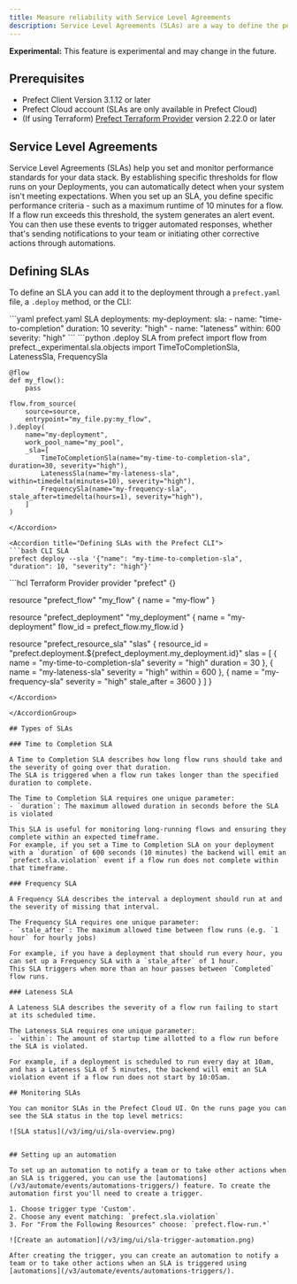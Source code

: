 ```yaml
---
title: Measure reliability with Service Level Agreements
description: Service Level Agreements (SLAs) are a way to define the performance expectations for your flows and to enable automated alerts when those expectations are not met.
---
```

<Warning> <b>Experimental:</b> This feature is experimental and may change in the future.</Warning>

## Prerequisites
- Prefect Client Version 3.1.12 or later
- Prefect Cloud account (SLAs are only available in Prefect Cloud)
- (If using Terraform) [Prefect Terraform Provider](https://registry.terraform.io/providers/PrefectHQ/prefect/latest/docs) version 2.22.0 or later

## Service Level Agreements

<span class="badge cloud"></span> Service Level Agreements (SLAs) help you set and monitor performance standards for your data stack. By establishing specific thresholds for flow runs on your Deployments, you can automatically detect when your system isn't meeting expectations.
When you set up an SLA, you define specific performance criteria - such as a maximum runtime of 10 minutes for a flow. If a flow run exceeds this threshold, the system generates an alert event. You can then use these events to trigger automated responses, whether that's sending notifications to your team or initiating other corrective actions through automations.

## Defining SLAs

To define an SLA you can add it to the deployment through a `prefect.yaml` file, a `.deploy` method, or the CLI:
<AccordionGroup>

<Accordion title="Defining SLAs in your prefect.yaml file">
```yaml prefect.yaml SLA
deployments:
  my-deployment:
    sla:
        - name: "time-to-completion"
          duration: 10
          severity: "high"
        - name: "lateness"
          within: 600
          severity: "high"
```
</Accordion>

<Accordion title="Defining SLAs using a .deploy method">
```python .deploy SLA
    from prefect import flow
    from prefect._experimental.sla.objects import TimeToCompletionSla, LatenessSla, FrequencySla

    @flow
    def my_flow():
        pass

    flow.from_source(
        source=source,
        entrypoint="my_file.py:my_flow",
    ).deploy(
        name="my-deployment",
        work_pool_name="my_pool",
        _sla=[
            TimeToCompletionSla(name="my-time-to-completion-sla", duration=30, severity="high"),
            LatenessSla(name="my-lateness-sla", within=timedelta(minutes=10), severity="high"),
            FrequencySla(name="my-frequency-sla", stale_after=timedelta(hours=1), severity="high"),
        ]
    )
```
</Accordion>

<Accordion title="Defining SLAs with the Prefect CLI">
```bash CLI SLA
prefect deploy --sla '{"name": "my-time-to-completion-sla", "duration": 10, "severity": "high"}'
```
</Accordion>

<Accordion title="Defining SLAs with the Terraform Provider">
```hcl Terraform Provider
provider "prefect" {}

resource "prefect_flow" "my_flow" {
  name = "my-flow"
}

resource "prefect_deployment" "my_deployment" {
  name    = "my-deployment"
  flow_id = prefect_flow.my_flow.id
}

resource "prefect_resource_sla" "slas" {
  resource_id = "prefect.deployment.${prefect_deployment.my_deployment.id}"
  slas = [
    {
      name     = "my-time-to-completion-sla"
      severity = "high"
      duration = 30
    },
    {
      name     = "my-lateness-sla"
      severity = "high"
      within   = 600
    },
    {
      name        = "my-frequency-sla"
      severity    = "high"
      stale_after = 3600
    }
  ]
}
```
</Accordion>

</AccordionGroup>

## Types of SLAs

### Time to Completion SLA

A Time to Completion SLA describes how long flow runs should take and the severity of going over that duration.
The SLA is triggered when a flow run takes longer than the specified duration to complete.

The Time to Completion SLA requires one unique parameter:
- `duration`: The maximum allowed duration in seconds before the SLA is violated

This SLA is useful for monitoring long-running flows and ensuring they complete within an expected timeframe.
For example, if you set a Time to Completion SLA on your deployment with a `duration` of 600 seconds (10 minutes) the backend will emit an `prefect.sla.violation` event if a flow run does not complete within that timeframe.

### Frequency SLA

A Frequency SLA describes the interval a deployment should run at and the severity of missing that interval.

The Frequency SLA requires one unique parameter:
- `stale_after`: The maximum allowed time between flow runs (e.g. `1 hour` for hourly jobs)

For example, if you have a deployment that should run every hour, you can set up a Frequency SLA with a `stale_after` of 1 hour.
This SLA triggers when more than an hour passes between `Completed` flow runs.

### Lateness SLA

A Lateness SLA describes the severity of a flow run failing to start at its scheduled time.

The Lateness SLA requires one unique parameter:
- `within`: The amount of startup time allotted to a flow run before the SLA is violated.

For example, if a deployment is scheduled to run every day at 10am, and has a Lateness SLA of 5 minutes, the backend will emit an SLA violation event if a flow run does not start by 10:05am.

## Monitoring SLAs

You can monitor SLAs in the Prefect Cloud UI. On the runs page you can see the SLA status in the top level metrics:

![SLA status](/v3/img/ui/sla-overview.png)


## Setting up an automation

To set up an automation to notify a team or to take other actions when an SLA is triggered, you can use the [automations](/v3/automate/events/automations-triggers/) feature. To create the automation first you'll need to create a trigger.

1. Choose trigger type 'Custom'.
2. Choose any event matching: `prefect.sla.violation`
3. For "From the Following Resources" choose: `prefect.flow-run.*`

![Create an automation](/v3/img/ui/sla-trigger-automation.png)

After creating the trigger, you can create an automation to notify a team or to take other actions when an SLA is triggered using [automations](/v3/automate/events/automations-triggers/).
